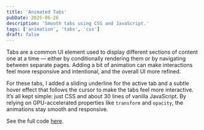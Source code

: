 ```yaml
---
title: 'Animated Tabs'
pubDate: 2025-06-26
description: 'Smooth tabs using CSS and JavaScript.'
tags: ['animation', 'tabs', 'css']
draft: false
---
```



Tabs are a common UI element used to display different sections of content one at a time — either by conditionally rendering them or by navigating between separate pages. Adding a bit of animation can make interactions feel more responsive and intentional, and the overall UI more refined.

<AnimatedTabs />

For these tabs, I added a sliding underline for the active tab and a subtle hover effect that follows the cursor to make the tabs feel more interactive. It’s all kept simple: just CSS and about 30 lines of vanilla JavaScript. By relying on GPU-accelerated properties like `transform` and `opacity`, the animations stay smooth and responsive.

See the full code [here](https://github.com/vgarmes/vgarmes.github.io/blob/main/src/components/demos/animated-tabs.astro).
